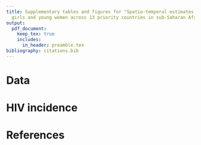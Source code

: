 ```yaml
---
title: Supplementary tables and figures for "Spatio-temporal estimates of HIV risk group proportions for adolescent
  girls and young women across 13 priority countries in sub-Saharan Africa"
output:
  pdf_document:
    keep_tex: true
    includes:
      in_header: preamble.tex
bibliography: citations.bib
---
```


\newpage

# Data

\begin{longtable}{rlrcrrrr}
\toprule
\multicolumn{1}{l}{} &  &  &  & \multicolumn{4}{c}{Sample size} \\ 
\cmidrule(lr){5-8}
\multicolumn{1}{l}{} & Type & Year & Transactional sex question & 15-19 & 20-24 & 25-29 & Total \\ 
\midrule
\multicolumn{1}{l}{Botswana} \\ 
\midrule
 & BAIS & 2013 & \cmark & 557 & 588 & 649 & 1794 \\ 
Total &  &  &  & $557$ & $588$ & $649$ & $1794$ \\ 
\midrule
\multicolumn{1}{l}{Cameroon} \\ 
\midrule
 & DHS & 2004 & \xmark & 2675 & 2207 & 1732 & 6614 \\ 
 & DHS & 2011 & \xmark & 3588 & 3115 & 2655 & 9358 \\ 
 & PHIA & 2017 & \xmark & 2620 & 2339 & 2259 & 7218 \\ 
 & DHS & 2018 & \cmark & 3349 & 2463 & 2345 & 8157 \\ 
Total &  &  &  & $12232$ & $10124$ & $8991$ & $31347$ \\ 
\midrule
\multicolumn{1}{l}{Kenya} \\ 
\midrule
 & DHS & 2003 & \xmark & 1819 & 1709 & 1391 & 4919 \\ 
 & DHS & 2008 & \xmark & 1767 & 1743 & 1419 & 4929 \\ 
 & DHS & 2014 & \xmark & 2861 & 2534 & 2858 & 8253 \\ 
Total &  &  &  & $6447$ & $5986$ & $5668$ & $18101$ \\ 
\midrule
\multicolumn{1}{l}{Lesotho} \\ 
\midrule
 & DHS & 2004 & \xmark & 1761 & 1455 & 1026 & 4242 \\ 
 & DHS & 2009 & \xmark & 1833 & 1543 & 1194 & 4570 \\ 
 & DHS & 2014 & \xmark & 1537 & 1292 & 1067 & 3896 \\ 
 & PHIA & 2017 & \cmark & 1156 & 1202 & 1054 & 3412 \\ 
Total &  &  &  & $6287$ & $5492$ & $4341$ & $16120$ \\ 
\midrule
\multicolumn{1}{l}{Mozambique} \\ 
\midrule
 & AIS & 2009 & \xmark & 1031 & 1106 & 987 & 3124 \\ 
 & DHS & 2011 & \xmark & 2932 & 2299 & 2206 & 7437 \\ 
 & AIS & 2015 & \xmark & 1552 & 1389 & 1080 & 4021 \\ 
Total &  &  &  & $5515$ & $4794$ & $4273$ & $14582$ \\ 
\midrule
\multicolumn{1}{l}{Malawi} \\ 
\midrule
 & DHS & 2000 & \xmark & 2914 & 2998 & 2358 & 8270 \\ 
 & DHS & 2004 & \xmark & 2407 & 2823 & 2135 & 7365 \\ 
 & DHS & 2010 & \xmark & 5031 & 4387 & 4309 & 13727 \\ 
 & DHS & 2015 & \cmark & 5273 & 5094 & 3976 & 14343 \\ 
 & PHIA & 2016 & \cmark & 1646 & 1934 & 1511 & 5091 \\ 
Total &  &  &  & $17271$ & $17236$ & $14289$ & $48796$ \\ 
\midrule
\multicolumn{1}{l}{Namibia} \\ 
\midrule
 & DHS & 2000 & \xmark & 1427 & 1313 & 1098 & 3838 \\ 
 & DHS & 2006 & \xmark & 2203 & 1869 & 1544 & 5616 \\ 
 & DHS & 2013 & \xmark & 1852 & 1709 & 1481 & 5042 \\ 
 & PHIA & 2017 & \cmark & 1491 & 1525 & 1370 & 4386 \\ 
Total &  &  &  & $6973$ & $6416$ & $5493$ & $18882$ \\ 
\midrule
\multicolumn{1}{l}{Eswatini} \\ 
\midrule
 & DHS & 2006 & \xmark & 1265 & 1027 & 731 & 3023 \\ 
 & PHIA & 2017 & \xmark & 1031 & 895 & 811 & 2737 \\ 
Total &  &  &  & $2296$ & $1922$ & $1542$ & $5760$ \\ 
\midrule
\multicolumn{1}{l}{Tanzania} \\ 
\midrule
 & AIS & 2003 & \xmark & 1466 & 1377 & 1270 & 4113 \\ 
 & AIS & 2007 & \xmark & 2137 & 1676 & 1509 & 5322 \\ 
 & DHS & 2010 & \xmark & 2221 & 1860 & 1613 & 5694 \\ 
 & AIS & 2012 & \xmark & 2474 & 1923 & 1815 & 6212 \\ 
 & PHIA & 2016 & \cmark & 2999 & 2845 & 2521 & 8365 \\ 
Total &  &  &  & $11297$ & $9681$ & $8728$ & $29706$ \\ 
\midrule
\multicolumn{1}{l}{Uganda} \\ 
\midrule
 & DHS & 2000 & \xmark & 1687 & 1541 & 1326 & 4554 \\ 
 & DHS & 2006 & \xmark & 1948 & 1660 & 1404 & 5012 \\ 
 & AIS & 2011 & \xmark & 2451 & 2164 & 1921 & 6536 \\ 
 & DHS & 2011 & \xmark & 2025 & 1664 & 1614 & 5303 \\ 
 & DHS & 2016 & \cmark & 4276 & 3782 & 3014 & 11072 \\ 
 & PHIA & 2016 & \xmark & 3289 & 3059 & 2574 & 8922 \\ 
\midrule 
Total &  &  &  & $15676$ & $13870$ & $11853$ & $41399$ \\ 
\midrule
\multicolumn{1}{l}{South Africa} \\ 
\midrule
 & DHS & 2016 & \cmark & 1505 & 1408 & 1397 & 4310 \\ 
Total &  &  &  & $1505$ & $1408$ & $1397$ & $4310$ \\ 
\midrule
\multicolumn{1}{l}{Zambia} \\ 
\midrule
 & DHS & 2007 & \xmark & 1598 & 1405 & 1373 & 4376 \\ 
 & DHS & 2013 & \xmark & 3685 & 3036 & 2789 & 9510 \\ 
 & PHIA & 2016 & \cmark & 2120 & 2045 & 1619 & 5784 \\ 
 & DHS & 2018 & \cmark & 3112 & 2687 & 2166 & 7965 \\ 
Total &  &  &  & $10515$ & $9173$ & $7947$ & $27635$ \\ 
\midrule
\multicolumn{1}{l}{Zimbabwe} \\ 
\midrule
 & DHS & 1999 & \xmark & 1467 & 1230 & 1011 & 3708 \\ 
 & DHS & 2005 & \xmark & 2128 & 1943 & 1438 & 5509 \\ 
 & DHS & 2010 & \xmark & 1963 & 1796 & 1679 & 5438 \\ 
 & DHS & 2015 & \cmark & 2154 & 1777 & 1646 & 5577 \\ 
 & PHIA & 2016 & \cmark & 2114 & 1817 & 1573 & 5504 \\ 
Total &  &  &  & $9826$ & $8563$ & $7347$ & $25736$ \\ 
\midrule 
\midrule 
Total &  &  &  & $106397$ & $95253$ & $82518$ & $284168$ \\ 
\bottomrule
\caption{All surveys that we used in our analysis and their sample sizes.}
\label{tab:surveys-used}
\end{longtable}

\begin{table}[h]
\centering
\begin{tabularx}{\textwidth}{lX}
\toprule
Survey & Exclusion reason \\ 
 \midrule
MOZ2003DHS & No GPS coordinates available to place survey clusters within districts. \\
TZA2015DHS & Insufficient sexual behaviour questions. \\
UGA2004AIS & Unable to download region boundaries. \\
ZMB2002DHS & No GPS coordinates available to place survey clusters within districts. \\
\bottomrule
\end{tabularx}
\label{tab:surveys-excluded}
\caption{All surveys excluded from our analysis.}
\end{table}

\newpage

\begin{longtable}{lrr}
\toprule
Country & Number of areas & Analysis level \\ 
\midrule
Botswana & 27 & 3 \\ 
Cameroon & 58 & 2 \\ 
Kenya & 47 & 2 \\ 
Lesotho & 10 & 1 \\ 
Mozambique & 161 & 3 \\ 
Malawi & 33 & 5 \\ 
Namibia & 38 & 2 \\ 
Eswatini & 4 & 1 \\ 
Tanzania & 195 & 4 \\ 
Uganda & 136 & 3 \\ 
South Africa & 52 & 2 \\ 
Zambia & 116 & 2 \\ 
Zimbabwe & 63 & 2 \\ 
\bottomrule
\end{longtable}

\clearpage

# HIV incidence

\begin{figure}[h]
    \centering
    \makebox[\textwidth][c]{\includegraphics[page=1]{depends/incidence-district-sexbehav.pdf}}
    \caption{District level incidence for each of the risk groups in 2018 in Botswana.}
    \label{fig:incidence-district-sexbehav-1}
\end{figure}

\begin{figure}[h]
    \centering
    \makebox[\textwidth][c]{\includegraphics[page=2]{depends/incidence-district-sexbehav.pdf}}
    \caption{District level incidence for each of the risk groups in 2018 in Cameroon.}
    \label{fig:incidence-district-sexbehav-2}
\end{figure}

\begin{figure}[h]
    \centering
    \makebox[\textwidth][c]{\includegraphics[page=3]{depends/incidence-district-sexbehav.pdf}}
    \caption{District level incidence for each of the risk groups in 2018 in Kenya.}
    \label{fig:incidence-district-sexbehav-3}
\end{figure}

\begin{figure}[h]
    \centering
    \makebox[\textwidth][c]{\includegraphics[page=4]{depends/incidence-district-sexbehav.pdf}}
    \caption{District level incidence for each of the risk groups in 2018 in Lesotho.}
    \label{fig:incidence-district-sexbehav-4}
\end{figure}

\begin{figure}[h]
    \centering
    \makebox[\textwidth][c]{\includegraphics[page=5]{depends/incidence-district-sexbehav.pdf}}
    \caption{District level incidence for each of the risk groups in 2018 in Mozambique.}
    \label{fig:incidence-district-sexbehav-5}
\end{figure}

\begin{figure}[h]
    \centering
    \makebox[\textwidth][c]{\includegraphics[page=6]{depends/incidence-district-sexbehav.pdf}}
    \caption{District level incidence for each of the risk groups in 2018 in Malawi.}
    \label{fig:incidence-district-sexbehav-6}
\end{figure}

\begin{figure}[h]
    \centering
    \makebox[\textwidth][c]{\includegraphics[page=7]{depends/incidence-district-sexbehav.pdf}}
    \caption{District level incidence for each of the risk groups in 2018 in Namibia.}
    \label{fig:incidence-district-sexbehav-7}
\end{figure}

\begin{figure}[h]
    \centering
    \makebox[\textwidth][c]{\includegraphics[page=8]{depends/incidence-district-sexbehav.pdf}}
    \caption{District level incidence for each of the risk groups in 2018 in Eswatini.}
    \label{fig:incidence-district-sexbehav-8}
\end{figure}

\begin{figure}[h]
    \centering
    \makebox[\textwidth][c]{\includegraphics[page=9]{depends/incidence-district-sexbehav.pdf}}
    \caption{District level incidence for each of the risk groups in 2018 in Tanzania.}
    \label{fig:incidence-district-sexbehav-9}
\end{figure}

\begin{figure}[h]
    \centering
    \makebox[\textwidth][c]{\includegraphics[page=10]{depends/incidence-district-sexbehav.pdf}}
    \caption{District level incidence for each of the risk groups in 2018 in Uganda.}
    \label{fig:incidence-district-sexbehav-10}
\end{figure}

\begin{figure}[h]
    \centering
    \makebox[\textwidth][c]{\includegraphics[page=11]{depends/incidence-district-sexbehav.pdf}}
    \caption{District level incidence for each of the risk groups in 2018 in South Africa.}
    \label{fig:incidence-district-sexbehav-11}
\end{figure}

\begin{figure}[h]
    \centering
    \makebox[\textwidth][c]{\includegraphics[page=12]{depends/incidence-district-sexbehav.pdf}}
    \caption{District level incidence for each of the risk groups in 2018 in Zambia.}
    \label{fig:incidence-district-sexbehav-12}
\end{figure}

<!-- \begin{figure}[h] -->
<!--     \centering -->
<!--     \makebox[\textwidth][c]{\includegraphics[page=13]{depends/incidence-district-sexbehav.pdf}} -->
<!--     \caption{District level incidence for each of the risk groups in 2018 in Zimbabwe.} -->
<!--     \label{fig:incidence-district-sexbehav-13} -->
<!-- \end{figure} -->

\clearpage


# References {#references .unnumbered}
